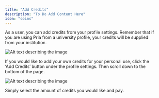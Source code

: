 ```yaml
---
title: "Add Credits"
description: "To Do Add Content Here"
icon: "coins"
---
```


As a user, you can add credits from your profile settings. Remember that if you are using Pria from a university profile, your credits will be supplied from your institution.

![Alt text describing the image](https://placeholdit.com/1000x600/fcefff/c0a1e6)

If you would like to add your own credits for your personal use, click the ‘Add Credits’ button under the profile settings. Then scroll down to the bottom of the page.

![Alt text describing the image](https://placeholdit.com/1000x600/fcefff/c0a1e6)

Simply select the amount of credits you would like and pay.
